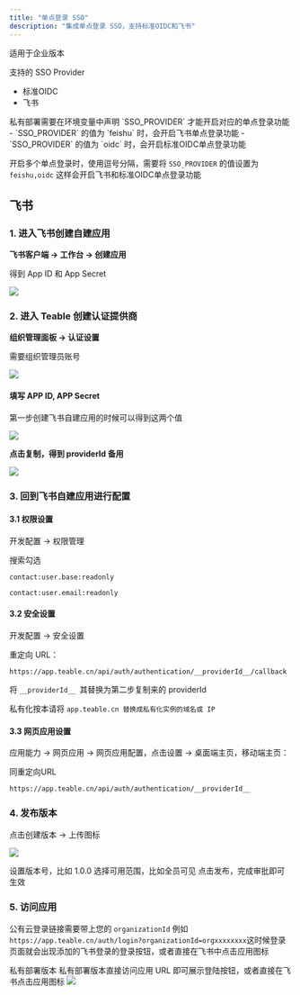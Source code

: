 ```yaml
---
title: "单点登录 SSO"
description: "集成单点登录 SSO，支持标准OIDC和飞书"
---
```


<Tip>适用于企业版本</Tip>

支持的 SSO Provider

* 标准OIDC
* 飞书

<Card title="注意" horizontal>
  私有部署需要在环境变量中声明 `SSO_PROVIDER` 才能开启对应的单点登录功能
  - `SSO_PROVIDER` 的值为 `feishu` 时，会开启飞书单点登录功能
  - `SSO_PROVIDER` 的值为 `oidc` 时，会开启标准OIDC单点登录功能
  
  开启多个单点登录时，使用逗号分隔，需要将 `SSO_PROVIDER` 的值设置为 `feishu,oidc` 这样会开启飞书和标准OIDC单点登录功能
</Card>

## 飞书

### 1. 进入飞书创建自建应用

**飞书客户端 -> 工作台 -> 创建应用**

得到 App ID 和 App Secret

![](/images/kai-fa-zhe/ji-cheng/dan-dian-deng-lu/eafb64024965053a.png)

### 2. 进入 Teable 创建认证提供商

**组织管理面板 -> 认证设置**

<Note>需要组织管理员账号</Note>

![](/images/kai-fa-zhe/ji-cheng/dan-dian-deng-lu/d9e424732c7bd9c7.png)

#### 填写 APP ID, APP Secret

第一步创建飞书自建应用的时候可以得到这两个值

![](/images/kai-fa-zhe/ji-cheng/dan-dian-deng-lu/8f8c41d77bde45a2.png)

**点击复制，得到 providerId 备用**

![](/images/kai-fa-zhe/ji-cheng/dan-dian-deng-lu/49353a708fc1f1e1.png)

### 3. 回到飞书自建应用进行配置

#### 3.1 权限设置

开发配置 -> 权限管理

搜索勾选

`contact:user.base:readonly`

`contact:user.email:readonly`

#### 3.2 安全设置

开发配置 -> 安全设置

重定向 URL：

`https://app.teable.cn/api/auth/authentication/__providerId__/callback`

将 `__providerId__ `其替换为第二步复制来的 providerId

私有化按本请将 `app.teable.cn 替换成私有化实例的域名或 IP`

#### 3.3 网页应用设置

应用能力 -> 网页应用 -> 网页应用配置，点击设置 -> 桌面端主页，移动端主页：

同重定向URL

`https://app.teable.cn/api/auth/authentication/__providerId__`

### 4. 发布版本

点击创建版本 -> 上传图标

![](/images/kai-fa-zhe/ji-cheng/dan-dian-deng-lu/66f7441d660f2858.png)

设置版本号，比如 1.0.0
选择可用范围，比如全员可见
点击发布，完成审批即可生效

### 5. 访问应用
<Tabs>
<Tab title="公有云">

公有云登录链接需要带上您的 `organizationId`
例如`https://app.teable.cn/auth/login?organizationId=orgxxxxxxxx`这时候登录页面就会出现添加的飞书登录的登录按钮，或者直接在飞书中点击应用图标

</Tab>
<Tab title="私有部署">

私有部署版本
私有部署版本直接访问应用 URL 即可展示登陆按钮，或者直接在飞书点击应用图标
![](/images/kai-fa-zhe/ji-cheng/dan-dian-deng-lu/54501614ff7424f1.png)
</Tab>
</Tabs>

